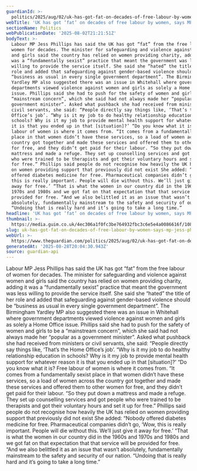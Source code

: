 ```yaml
---
guardianId: >-
  politics/2025/aug/02/uk-has-got-fat-on-decades-of-free-labour-by-women-says-mp-jess-phillips
webTitle: 'UK has got ‘fat’ on decades of free labour by women, says MP Jess Phillips'
sectionName: Politics
webPublicationDate: '2025-08-02T21:21:51Z'
bodyText: >-
  Labour MP Jess Phillips has said the UK has got “fat” from the free labour of
  women for decades. The minister for safeguarding and violence against women
  and girls said the country has relied on women providing charity, adding it
  was a “fundamentally sexist” practice that meant the government was less
  willing to provide the service itself. She said she “hated” the title of her
  role and added that safeguarding against gender-based violence should be
  “business as usual in every single government department”. The Birmingham
  Yardley MP also suggested there was an issue in Whitehall where government
  departments viewed violence against women and girls as solely a Home Office
  issue. Phillips said she had to push for the safety of women and girls to be a
  “mainstream concern”, which she said had not always made her “popular as a
  government minister”. Asked what pushback she had received from ministers or
  civil servants, she said: “People directly say things like, ‘That’s the Home
  Office’s job’. “Why is it my job to do healthy relationship education in
  schools? Why is it my job to provide mental health support for whatever reason
  it is that you ended up in that [situation]?’ “Do you know what it is? Free
  labour of women is where it comes from. “It comes from a fundamentally sexist
  place in that women didn’t have these services, so a load of women across the
  country got together and made these services and offered them to other women
  for free, and they didn’t get paid for their labour. “So they put down a
  mattress and made a refuge. They set up counselling services and got people
  who were trained to be therapists and got their voluntary hours and set it up
  for free.” Phillips said people do not recognise how heavily the UK has relied
  on women providing support that previously did not exist She added: “Nobody
  offered diabetes medicine for free. Pharmaceutical companies didn’t go, ‘Wow,
  this is really important. People will die without this. We’ll just give it
  away for free.’ “That is what the women in our country did in the 1960s and
  1970s and 1980s and we got fat on that expectation that that service will be
  provided for free. “And we also belittled it as an issue that wasn’t
  absolutely, fundamentally mainstream to the safety and security of our nation.
  “Undoing that is really hard and it’s going to take a long time.”
headline: 'UK has got ‘fat’ on decades of free labour by women, says MP Jess Phillips'
thumbnail: >-
  https://media.guim.co.uk/4ec306a1f0fc3be764932fbc3c6e5e4a0086616f/1083_16_2763_2210/500.jpg
slug: uk-has-got-fat-on-decades-of-free-labour-by-women-says-mp-jess-phillips
webUrl: >-
  https://www.theguardian.com/politics/2025/aug/02/uk-has-got-fat-on-decades-of-free-labour-by-women-says-mp-jess-phillips
generatedAt: '2025-08-28T20:04:30.943Z'
source: guardian-api
---
```

Labour MP Jess Phillips has said the UK has got “fat” from the free labour of women for decades. The minister for safeguarding and violence against women and girls said the country has relied on women providing charity, adding it was a “fundamentally sexist” practice that meant the government was less willing to provide the service itself. She said she “hated” the title of her role and added that safeguarding against gender-based violence should be “business as usual in every single government department”. The Birmingham Yardley MP also suggested there was an issue in Whitehall where government departments viewed violence against women and girls as solely a Home Office issue. Phillips said she had to push for the safety of women and girls to be a “mainstream concern”, which she said had not always made her “popular as a government minister”. Asked what pushback she had received from ministers or civil servants, she said: “People directly say things like, ‘That’s the Home Office’s job’. “Why is it my job to do healthy relationship education in schools? Why is it my job to provide mental health support for whatever reason it is that you ended up in that [situation]?’ “Do you know what it is? Free labour of women is where it comes from. “It comes from a fundamentally sexist place in that women didn’t have these services, so a load of women across the country got together and made these services and offered them to other women for free, and they didn’t get paid for their labour. “So they put down a mattress and made a refuge. They set up counselling services and got people who were trained to be therapists and got their voluntary hours and set it up for free.” Phillips said people do not recognise how heavily the UK has relied on women providing support that previously did not exist She added: “Nobody offered diabetes medicine for free. Pharmaceutical companies didn’t go, ‘Wow, this is really important. People will die without this. We’ll just give it away for free.’ “That is what the women in our country did in the 1960s and 1970s and 1980s and we got fat on that expectation that that service will be provided for free. “And we also belittled it as an issue that wasn’t absolutely, fundamentally mainstream to the safety and security of our nation. “Undoing that is really hard and it’s going to take a long time.”
